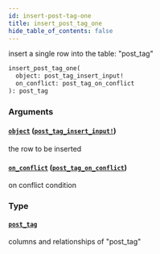 ```yaml
---
id: insert-post-tag-one
title: insert_post_tag_one
hide_table_of_contents: false
---
```


insert a single row into the table: "post_tag"

```graphql
insert_post_tag_one(
  object: post_tag_insert_input!
  on_conflict: post_tag_on_conflict
): post_tag
```

### Arguments

#### [`object`](#) ([`post_tag_insert_input!`](../inputs/post-tag-insert-input))

the row to be inserted

#### [`on_conflict`](#) ([`post_tag_on_conflict`](../inputs/post-tag-on-conflict))

on conflict condition

### Type

#### [`post_tag`](../objects/post-tag)

columns and relationships of "post_tag"

